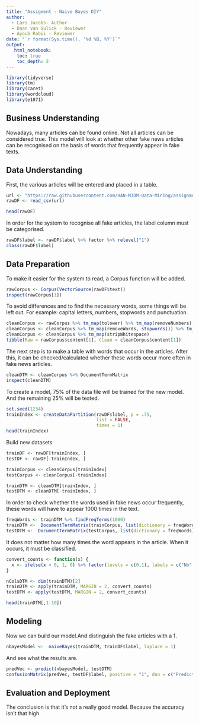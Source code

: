 ---
title: "Assigment - Naive Bayes DIY"
author:
  - Lars Jacobs- Author
  - Daan van Gulick - Reviewer
  - Ayoub Rabii - Reviewer
date: "`r format(Sys.time(), '%d %B, %Y')`"
output:
   html_notebook:
    toc: true
    toc_depth: 2
---

```{r}
library(tidyverse)
library(tm)
library(caret)
library(wordcloud)
library(e1071)
```

## Business Understanding
Nowadays, many articles can be found online. Not all articles can be considered true. This model will look at whether other fake news articles can be recognised on the basis of words that frequently appear in fake texts.

## Data Understanding
First, the various articles will be entered and placed in a table.
```{r}
url <- "https://raw.githubusercontent.com/HAN-M3DM-Data-Mining/assignments/master/datasets/NB-fakenews.csv"
rawDF <- read_csv(url)
```
```{r}
head(rawDF)
```

In order for the system to recognise all fake articles, the label column must be categorised.
```{r}
rawDF$label <- rawDF$label %>% factor %>% relevel("1")
class(rawDF$label)
```

## Data Preparation
To make it easier for the system to read, a Corpus function will be added. 
```{r}
rawCorpus <- Corpus(VectorSource(rawDF$text))
inspect(rawCorpus[1])
```

To avoid differences and to find the necessary words, some things will be left out. For example: capital letters, numbers, stopwords and punctuation. 
```{r}
cleanCorpus <- rawCorpus %>% tm_map(tolower) %>% tm_map(removeNumbers)
cleanCorpus <- cleanCorpus %>% tm_map(removeWords, stopwords()) %>% tm_map(removePunctuation)
cleanCorpus <- cleanCorpus %>% tm_map(stripWhitespace)
tibble(Raw = rawCorpus$content[1], Clean = cleanCorpus$content[1])
```

The next step is to make a table with words that occur in the articles. After this, it can be checked/calculated whether these words occur more often in fake news articles.
```{r}
cleanDTM <- cleanCorpus %>% DocumentTermMatrix
inspect(cleanDTM)
```

To create a model, 75% of the data file will be trained for the new model. And the remaining 25% will be tested.
```{r}
set.seed(1234)
trainIndex <- createDataPartition(rawDF$label, p = .75, 
                                  list = FALSE, 
                                  times = 1)
head(trainIndex)
```

Build new datasets
```{r}
trainDF <- rawDF[trainIndex, ]
testDF <- rawDF[-trainIndex, ]
```
```{r}
trainCorpus <- cleanCorpus[trainIndex]
testCorpus <- cleanCorpus[-trainIndex]

trainDTM <- cleanDTM[trainIndex, ]
testDTM <- cleanDTM[-trainIndex, ]
```

In order to check whether the words used in fake news occur frequently, these words will have to appear 1000 times in the text.
```{r}
freqWords <- trainDTM %>% findFreqTerms(1000)
trainDTM <-  DocumentTermMatrix(trainCorpus, list(dictionary = freqWords))
testDTM <-  DocumentTermMatrix(testCorpus, list(dictionary = freqWords))
```

It does not matter how many times the word appears in the article. When it occurs, it must be classified.
```{r}
convert_counts <- function(x) {
  x <- ifelse(x > 0, 1, 0) %>% factor(levels = c(0,1), labels = c("No", "Yes"))
}

nColsDTM <- dim(trainDTM)[2]
trainDTM <- apply(trainDTM, MARGIN = 2, convert_counts)
testDTM <- apply(testDTM, MARGIN = 2, convert_counts)

head(trainDTM[,1:10])
```


## Modeling
Now we can build our model.And distinguish the fake articles with a 1.
```{r}
nbayesModel <-  naiveBayes(trainDTM, trainDF$label, laplace = 1)
```

And see what the results are.
```{r}
predVec <- predict(nbayesModel, testDTM)
confusionMatrix(predVec, testDF$label, positive = "1", dnn = c("Prediction", "True"))
```


## Evaluation and Deployment
The conclusion is that it's not a really good model. Because the accuracy isn't that high.